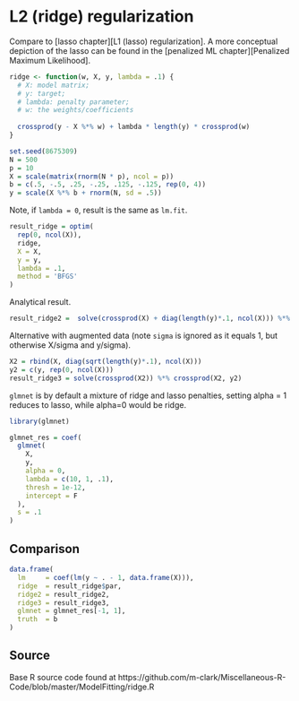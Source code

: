 # L2 (ridge) regularization


Compare to [lasso chapter][L1 (lasso) regularization].  A more conceptual depiction of the lasso can be found in the [penalized ML chapter][Penalized Maximum Likelihood].

```r
ridge <- function(w, X, y, lambda = .1) {
  # X: model matrix; 
  # y: target; 
  # lambda: penalty parameter; 
  # w: the weights/coefficients
  
  crossprod(y - X %*% w) + lambda * length(y) * crossprod(w)
}
```
 

```r
set.seed(8675309)
N = 500
p = 10
X = scale(matrix(rnorm(N * p), ncol = p))
b = c(.5, -.5, .25, -.25, .125, -.125, rep(0, 4))
y = scale(X %*% b + rnorm(N, sd = .5))
```

Note, if `lambda = 0`, result is the same as  `lm.fit`.



```r
result_ridge = optim(
  rep(0, ncol(X)),
  ridge,
  X = X,
  y = y,
  lambda = .1,
  method = 'BFGS'
)
```




Analytical result.

```r
result_ridge2 =  solve(crossprod(X) + diag(length(y)*.1, ncol(X))) %*% crossprod(X, y)
```


Alternative with augmented data (note `sigma` is ignored as it equals 1, but otherwise
X/sigma and y/sigma).


```r
X2 = rbind(X, diag(sqrt(length(y)*.1), ncol(X)))
y2 = c(y, rep(0, ncol(X)))
result_ridge3 = solve(crossprod(X2)) %*% crossprod(X2, y2)
```



`glmnet` is by default a mixture of ridge and lasso penalties, setting alpha
= 1 reduces to lasso, while alpha=0 would be ridge.

```r
library(glmnet)

glmnet_res = coef(
  glmnet(
    X,
    y,
    alpha = 0,
    lambda = c(10, 1, .1),
    thresh = 1e-12,
    intercept = F
  ), 
  s = .1
)

```


## Comparison

```r
data.frame(
  lm     = coef(lm(y ~ . - 1, data.frame(X))),
  ridge  = result_ridge$par,
  ridge2 = result_ridge2,
  ridge3 = result_ridge3,
  glmnet = glmnet_res[-1, 1],
  truth  = b
)
```







## Source
Base R source code found at https://github.com/m-clark/Miscellaneous-R-Code/blob/master/ModelFitting/ridge.R
